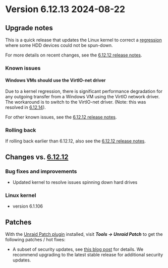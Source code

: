 # Version 6.12.13 2024-08-22

## Upgrade notes

This is a quick release that updates the Linux kernel to correct
a [regression](https://lore.kernel.org/lkml/45cdf1c2-9056-4ac2-8e4d-4f07996a9267@kernel.org/T/) where some HDD devices could not
be spun-down.

For more details on recent changes, see the [6.12.12 release notes](6.12.12.mdx).

### Known issues

#### Windows VMs should use the VirtIO-net driver

Due to a kernel regression, there is significant performance degradation for any outgoing transfer from a Windows VM using the VirtIO network driver. The workaround is to switch to the VirtIO-net driver. (Note: this was resolved in [6.12.14](6.12.14.mdx)).

For other known issues, see the [6.12.12 release notes](6.12.12.mdx#known-issues).

### Rolling back

If rolling back earlier than 6.12.12, also see the [6.12.12 release notes](6.12.12.mdx#rolling-back).

## Changes vs. [6.12.12](6.12.12.mdx)

### Bug fixes and improvements

* Updated kernel to resolve issues spinning down hard drives

### Linux kernel

* version 6.1.106

## Patches

With the [Unraid Patch plugin](https://forums.unraid.net/topic/185560-unraid-patch-plugin/) installed, visit ***Tools → Unraid Patch*** to get the following patches / hot fixes:

* A subset of security updates, see [this blog post](https://unraid.net/blog/cvd) for details. We recommend upgrading to the latest stable release for additional security updates.
